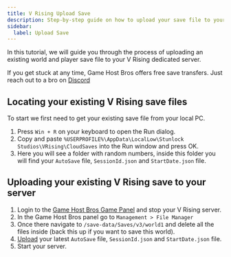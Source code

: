 ```yaml
---
title: V Rising Upload Save
description: Step-by-step guide on how to upload your save file to your V Rising server.
sidebar:
  label: Upload Save
---
```


In this tutorial, we will guide you through the process of uploading an existing world and player save file to your V Rising dedicated server.

If you get stuck at any time, Game Host Bros offers free save transfers. Just reach out to a bro on [Discord](https://discord.gg/FN4XgbAwzr)

## Locating your existing V Rising save files
To start we first need to get your existing save file from your local PC.

1. Press `Win + R` on your keyboard to open the Run dialog.
2. Copy and paste `%USERPROFILE%\AppData\LocalLow\Stunlock Studios\VRising\CloudSaves` into the Run window and press OK.
3. Here you will see a folder with random numbers, inside this folder you will find your `AutoSave` file, `SessionId.json` and `StartDate.json` file.

## Uploading your existing V Rising save to your server

1. Login to the [Game Host Bros Game Panel](https://panel.gamehostbros.com/) and stop your V Rising server.
2. In the Game Host Bros panel go to `Management > File Manager`
3. Once there navigate to `/save-data/Saves/v3/world1` and delete all the files inside (back this up if you want to save this world).
4. [Upload](/getting-started/uploading-files/) your latest `AutoSave` file, `SessionId.json` and `StartDate.json` file.
5. Start your server.



